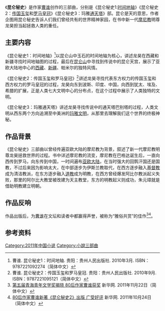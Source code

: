 《'''昆仑秘史'''》是作家[[曹谁|曹谁]]创作的三部曲，分别是《昆仑秘史1:[[时间地轴|时间地轴]]》《昆仑秘史2：[[传国玉玺|传国玉玺]]和[[罗马皇冠|罗马皇冠]]》《昆仑秘史3：玛雅[[通天塔|通天塔]]》部。昆仑是天的意思，作者企图用昆仑秘史告诉人们我们曾经共有的世界精神家园，在书中新一代[[摩尼教|摩尼教]]明尊龙昊担当起拯救人类的重任。

== 主要内容 ==
《昆仑秘史1：时间地轴》<ref>曹谁. 昆仑秘史1：时间地轴. 贵阳：贵州人民出版社. 2010年3月. ISBN：9787221092274（简体中文）</ref>以昆仑山中玉石的时间地轴为核心，讲述龙昊在西藏和新疆寻找时间地轴图的过程，最后在[[昆仑山|昆仑山]]中寻找到传说中的昆仑天宫，展示了亚欧大陆地中心的[[西藏|西藏]]、[[新疆|新疆]]、帕米尔的独特风情。

《昆仑秘史2：传国玉玺和罗马皇冠》<ref>曹谁. 昆仑秘史2：传国玉玺和罗马皇冠. 贵阳：贵州人民出版社. 2010年9月. ISBN：9787221095121（简体中文）</ref>讲述龙昊寻找代表东方权力的传国玉玺和西方权力的罗马皇冠的过程，龙昊向东到波斯、印度、中国，向西到犹太、埃及、希腊的扩展，正是人类七大文明中心的分布点，在这个过程中展示了人类独特的文明。

《昆仑秘史3：玛雅通天塔》讲述龙昊寻找传说中的通天塔巴别塔的过程，人类文明从西东两个方向追溯至中美洲的[[玛雅文明|玛雅文明]]，从那里去理解我们这个世界的终极神秘。

== 作品背景 ==
《昆仑秘史》三部曲以曾经传遍亚欧大陆的摩尼教为背景，叙述了新一代摩尼教明尊龙昊拯救世界的过程。书中详述摩尼教的流变，摩尼教在巴格达诞生后，一直向西传到罗马，向东传到中国，一时间遍布[[亚欧大陆|亚欧大陆]]，在当时强大的回鹘汗国还是国教，不过后来因为影响太大，在中部逐步为伊斯兰教取代，在西方逐步融入[[基督教|基督教]]成为清洁教派，在东方逐步融入[[道教|道教]]成为明教，在西方曾经爆发阿比尔教派起义失败，那里的阿尔比大教堂被改建为天主教堂，东方的明教起义则成功，朱元璋就是借助明教建立明朝。

== 作品反响 ==
作品出版后，为[[曹谁|曹谁]]在文坛和读者中都赢得声誉，被称为“雅俗共赏”的佳作<ref>[http://news.xinhuanet.com/book/2011-11/22/c_122318383.htm 第五届青海青年文学奖揭晓 80后作家曹谁获奖] {{Wayback|url=http://news.xinhuanet.com/book/2011-11/22/c_122318383.htm |date=20111127211148 }} 新华网. 2011年11月22日（简体中文）</ref><ref>[http://news.xinhuanet.com/book/2011-10/24/c_122191549.htm 80后作家曹谁新著《昆仑秘史2》出版 广受好评] {{Wayback|url=http://news.xinhuanet.com/book/2011-10/24/c_122191549.htm |date=20111223165912 }} 新华网. 2011年10月24日（简体中文）</ref>。

== 参考资料 ==
{{reflist}}

{{摩尼教頁腳}}

[[Category:2011年中国小说|Category:2011年中国小说]]
[[Category:小說三部曲|Category:小說三部曲]]